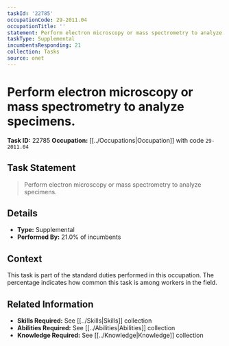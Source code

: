 ```yaml
---
taskId: '22785'
occupationCode: 29-2011.04
occupationTitle: ''
statement: Perform electron microscopy or mass spectrometry to analyze specimens.
taskType: Supplemental
incumbentsResponding: 21
collection: Tasks
source: onet
---
```

# Perform electron microscopy or mass spectrometry to analyze specimens.

**Task ID:** 22785
**Occupation:** [[../Occupations|Occupation]] with code `29-2011.04`

## Task Statement

> Perform electron microscopy or mass spectrometry to analyze specimens.

## Details

- **Type:** Supplemental
- **Performed By:** 21.0% of incumbents

## Context

This task is part of the standard duties performed in this occupation. The percentage indicates how common this task is among workers in the field.

## Related Information

- **Skills Required:** See [[../Skills|Skills]] collection
- **Abilities Required:** See [[../Abilities|Abilities]] collection
- **Knowledge Required:** See [[../Knowledge|Knowledge]] collection
